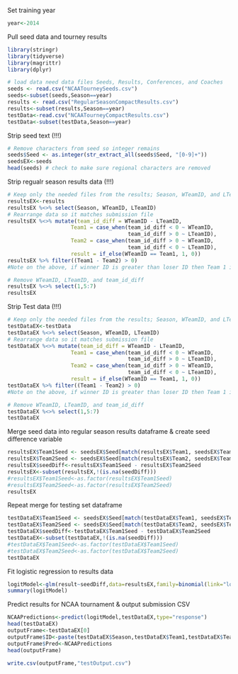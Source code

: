 
Set training year
```r
year<-2014
```


Pull seed data and tourney results
```r

library(stringr)
library(tidyverse)
library(magrittr)
library(dplyr)

# load data need data files Seeds, Results, Conferences, and Coaches
seeds <- read.csv("NCAATourneySeeds.csv")
seeds<-subset(seeds,Season==year)
results <- read.csv("RegularSeasonCompactResults.csv")
results<-subset(results,Season==year)
testData<-read.csv("NCAATourneyCompactResults.csv")
testData<-subset(testData,Season==year)
```

Strip seed text (!!!)
```r
# Remove characters from seed so integer remains
seeds$Seed <- as.integer(str_extract_all(seeds$Seed, "[0-9]+"))
seedsEX<-seeds
head(seeds) # check to make sure regional characters are removed
```

Strip regualr season results data (!!!)
```r
# Keep only the needed files from the results; Season, WTeamID, and LTeamID
resultsEX<-results
resultsEX %<>% select(Season, WTeamID, LTeamID)
# Rearrange data so it matches submission file
resultsEX %<>% mutate(team_id_diff = WTeamID - LTeamID, 
                    Team1 = case_when(team_id_diff < 0 ~ WTeamID,
                                      team_id_diff > 0 ~ LTeamID),
                    Team2 = case_when(team_id_diff > 0 ~ WTeamID,
                                      team_id_diff < 0 ~ LTeamID),
                    result = if_else(WTeamID == Team1, 1, 0))
resultsEX %>% filter((Team1 - Team2) > 0)
#Note on the above, if winner ID is greater than loser ID then Team 1 is loser. If loser ID is greater than winner, then Team 1 is the winner. Opposite for Team 2. This approximates random / uniform distribution.

# Remove WTeamID, LTeamID, and team_id_diff
resultsEX %<>% select(1,5:7)
resultsEX
```

Strip Test data (!!!)
```r
# Keep only the needed files from the results; Season, WTeamID, and LTeamID
testDataEX<-testData
testDataEX %<>% select(Season, WTeamID, LTeamID)
# Rearrange data so it matches submission file
testDataEX %<>% mutate(team_id_diff = WTeamID - LTeamID, 
                    Team1 = case_when(team_id_diff < 0 ~ WTeamID,
                                      team_id_diff > 0 ~ LTeamID),
                    Team2 = case_when(team_id_diff > 0 ~ WTeamID,
                                      team_id_diff < 0 ~ LTeamID),
                    result = if_else(WTeamID == Team1, 1, 0))
testDataEX %>% filter((Team1 - Team2) > 0)
#Note on the above, if winner ID is greater than loser ID then Team 1 is loser. If loser ID is greater than winner, then Team 1 is the winner. Opposite for Team 2. This approximates random / uniform distribution.

# Remove WTeamID, LTeamID, and team_id_diff
testDataEX %<>% select(1,5:7)
testDataEX
```

Merge seed data into regular season results dataframe & create seed difference variable
```r
resultsEX$Team1Seed <- seedsEX$Seed[match(resultsEX$Team1, seedsEX$TeamID)]
resultsEX$Team2Seed <- seedsEX$Seed[match(resultsEX$Team2, seedsEX$TeamID)]
resultsEX$seedDiff<-resultsEX$Team1Seed - resultsEX$Team2Seed
resultsEX<-subset(resultsEX,!(is.na(seedDiff)))
#resultsEX$Team1Seed<-as.factor(resultsEX$Team1Seed)
#resultsEX$Team2Seed<-as.factor(resultsEX$Team2Seed)
resultsEX
```

Repeat merge for testing set dataframe
```r
testDataEX$Team1Seed <- seedsEX$Seed[match(testDataEX$Team1, seedsEX$TeamID)]
testDataEX$Team2Seed <- seedsEX$Seed[match(testDataEX$Team2, seedsEX$TeamID)]
testDataEX$seedDiff<-testDataEX$Team1Seed - testDataEX$Team2Seed
testDataEX<-subset(testDataEX,!(is.na(seedDiff)))
#testDataEX$Team1Seed<-as.factor(testDataEX$Team1Seed)
#testDataEX$Team2Seed<-as.factor(testDataEX$Team2Seed)
testDataEX
```

Fit logistic regression to results data
```r
logitModel<-glm(result~seedDiff,data=resultsEX,family=binomial(link="logit"))
summary(logitModel)
```

Predict results for NCAA tournament & output submission CSV
```r
NCAAPredictions<-predict(logitModel,testDataEX,type="response")
head(testDataEX)
outputFrame<-testDataEX[0]
outputFrame$ID<-paste(testDataEX$Season,testDataEX$Team1,testDataEX$Team2,sep ="_")
outputFrame$Pred<-NCAAPredictions
head(outputFrame)

write.csv(outputFrame,"testOutput.csv")
```




